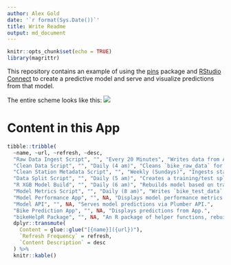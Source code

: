 ```yaml
---
author: Alex Gold
date: '`r format(Sys.Date())`'
title: Write Readme
output: md_document
---
```


```r
knitr::opts_chunk$set(echo = TRUE)
library(magrittr)
```

This repository contains an example of using the [pins](https://github.com/rstudio/pins) package and [RStudio Connect](https://rstudio.com/products/connect/) to create a predictive model and serve and visualize predictions from that model.

The entire scheme looks like this: 
![](./system_schematic.png)

# Content in this App
```r
tibble::tribble(
  ~name, ~url, ~refresh, ~desc,
  "Raw Data Ingest Script", "", "Every 20 Minutes", "Writes data from API calls into `bike_raw_data` table in postgres.",
  "Clean Data Script", "", "Daily (4 am)", "Cleans `bike_raw_data` for modeling, writes into `bike_model_data`.",
  "Clean Station Metadata Script", "", "Weekly (Sundays)", "Ingests station metadata and saves to a pin (names, lat/long).",
  "Data Split Script", "", "Daily (5 am)", "Creates a training/test split for the data for models to use, saves to a pin.",
  "R XGB Model Build", "", "Daily (6 am)", "Rebuilds model based on training/test split indicated by Data Split Script, writes into pin.", 
  "Model Metrics Script", "", "Daily (8 am)", "Writes `bike_test_data` and `bike_predictions` postgres tables, writes pin of goodness-of-fit metrics.", 
  "Model Performance App", "", NA, "Displays model performance metrics.", 
  "Model API", "", NA, "Serves model predictions via Plumber API.", 
  "Bike Prediction App", "", NA, "Displays predictions from App.", 
  "bikeHelpR Package", "", NA, "An R package of helper functions, rebuilt on new commits in [internal repo](https://demo.rstudiopm.com/client/#/repos/8/packages/bikeHelpR) on demo.rstudiopm.com.") %>%
  dplyr::transmute(
    Content = glue::glue("[{name}]({url})"), 
    `Refresh Frequency` = refresh,
    `Content Description` = desc
  ) %>%
  knitr::kable()
```
